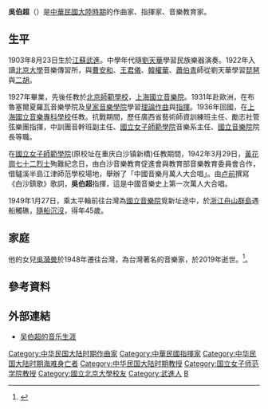 
'''吳伯超'''（{{bd|1903年||1949年|1月27日}}）是[[中華民國大陸時期|中華民國大陸時期]]的作曲家、指揮家、音樂教育家。

==生平==
1903年8月23日生於[[江蘇|江蘇]][[武進|武進]]。中學年代隨[[劉天華|劉天華]]學習民族樂器演奏。1922年入讀[[北京大學|北京大學]]音樂傳習所，與[[曹安和|曹安和]]、[[王君儀|王君儀]]、[[韓權華|韓權華]]、[[蕭伯青|蕭伯青]]師從劉天華學習[[琵琶|琵琶]]與[[二胡|二胡]]。

1927年畢業，先後任教於[[北京師範學校|北京師範學校]]，[[上海國立音樂院|上海國立音樂院]]。1931年赴歐洲，在布魯塞爾夏羅瓦音樂學院及[[皇家音樂學院|皇家音樂學院]]學習[[理論作曲|理論作曲]]與[[指揮|指揮]]。1936年回國，在[[上海國立音樂專科學校|上海國立音樂專科學校]]任教。抗戰期間，歷任廣西省藝術師資訓練班主任、勵志社管弦樂團指揮，中訓團音幹班副主任、[[國立女子師範學院|國立女子師範學院]]音樂系主任、[[國立音樂院|國立音樂院]]院長等職。

在[[國立女子師範學院|國立女子師範學院]](原校址在重庆白沙镇新橋)任教期間，1942年3月29日，[[黃花崗七十二烈士|黃花崗七十二烈士]]殉難紀念日，由白沙音樂教育促進會與教育部音樂教育委員會合作，借驢溪半島江津師范學校場地，舉辦了「中國音樂月萬人大合唱」。由[[卢前|卢前]]撰寫《白沙鎮歌》歌詞，'''吳伯超'''指揮，這是中國音樂史上第一次萬人大合唱。

1949年1月27日，乘太平輪前往台灣為[[國立音樂院|國立音樂院]]覓新址途中，於[[浙江|浙江]][[舟山群島|舟山群島]]遇船觸礁，[[太平輪沉沒事件|隨船沉沒]]，得年45歲。

==家庭==
他的女兒[[吳漪曼|吳漪曼]]於1948年遷往台灣，為台灣著名的音樂家，於2019年逝世。<ref>{{Cite web |url=http://news.pts.org.tw/article/133033?NEENO=133033 |title=鋼琴家吳漪曼父親 吳伯超葬大海 |access-date=2017-05-27 |archive-date=2019-06-30 |archive-url=https://web.archive.org/web/20190630105029/https://news.pts.org.tw/article/133033?NEENO=133033 |dead-url=no }}</ref>。

==參考資料==
<references/>

==外部連結==
* [http://books.google.com.hk/books?id=Is6uAAAACAAJ&dq=%22%E5%90%B3%E4%BC%AF%E8%B6%85%22+-inpublisher:icon&as_brr=0&hl=zh-TW&cd=1&redir_esc=y 吴伯超的音乐生涯]{{Wayback|url=http://books.google.com.hk/books?id=Is6uAAAACAAJ&dq=%22%E5%90%B3%E4%BC%AF%E8%B6%85%22+-inpublisher:icon&as_brr=0&hl=zh-TW&cd=1&redir_esc=y |date=20160307222004 }}

{{DEFAULTSORT:W}}
[[Category:中华民国大陆时期作曲家|Category:中华民国大陆时期作曲家]]
[[Category:中華民國指揮家|Category:中華民國指揮家]]
[[Category:中华民国大陆时期海难身亡者|Category:中华民国大陆时期海难身亡者]]
[[Category:中华民国大陆时期教授|Category:中华民国大陆时期教授]]
[[Category:国立女子师范学院教授|Category:国立女子师范学院教授]]
[[Category:國立北京大學校友|Category:國立北京大學校友]]
[[Category:武進人|Category:武進人]]
[[Category:吴姓|B]]